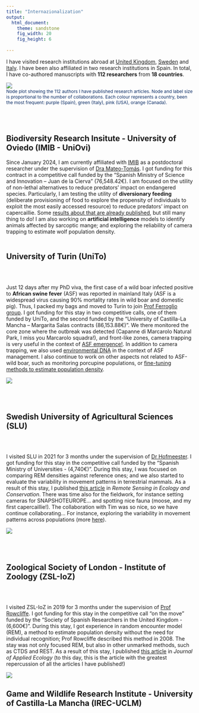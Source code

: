 ```yaml
---
title: "Internazionalization"
output: 
  html_document:
    theme: sandstone
    fig_width: 20
    fig_height: 6
  
---
```


I have visited research institutions abroad at [United Kingdom](#ZSL), [Sweden](#SLU) and [Italy](#UniTo). I have been also affiliated in two research institutions in Spain. In total, I have co-authored manuscripts with **112 researchers** from **18 countries**.

</figure>

![](images/NodePlot.png)
<figcaption style="font-size: 0.85em; color: #082a64;">
Node plot showing the 112 authors I have published research articles. Node and label size is proportional to the number of collaborations. Each colour represents a country, been the most frequent: purple (Spain), green (Italy), pink (USA), orange (Canada).
</figcaption>

</figure>
<br/>
<br/>

## **Biodiversity Research Insitute - University of Oviedo** (IMIB - UniOvi)
Since January 2024, I am currently affiliated with [IMIB](https://imib.csic.es/) as a postdoctoral researcher under the supervision of [Dra Mateo-Tomás](https://scholar.google.es/citations?user=N9VkCNIAAAAJ&hl=es&oi=ao). I got funding for this contract in a competitive call funded by the “Spanish Ministry of Science and Innovation – Juan de la Cierva” (76,548.42€). I am focused on the utility of non-lethal alternatives to reduce predators’ impact on endangered species. Particularly, I am testing the utility of **diversionary feeding** (deliberate provisioning of food to explore the propensity of individuals to exploit the most easily accessed resource) to reduce predators' impact on capercaillie. Some [results about that are already published](https://link.springer.com/article/10.1007/s10344-024-01837-9), but still many thing to do! I am also working on **artificial intelligence** models to identify animals affected by sarcoptic mange; and exploring the reliability of camera trapping to estimate wolf population density.
<br/>
<br/>

## **University of Turin** (UniTo) {#UniTO}
</style>

<div class="row" style="padding-top: 30px;">
<div class="col-sm-6">
Just 12 days after my PhD viva, the first case of a wild boar infected positive to **African swine fever** (ASF) was reported in mainland Italy (ASF is a widespread virus causing 90% mortality rates in wild boar and domestic pig). Thus, I packed my bags and moved to Turin to join [Prof Ferroglio group](https://scholar.google.es/citations?user=oJ5vKjMAAAAJ&hl=es&oi=ao). I got funding for this stay in two competitive calls, one of them funded by UniTo, and the second funded by the “University of Castilla-La Mancha – Margarita Salas contracts (86,153.88€)”. We there monitored the core zone where the outbreak was detected (Capanne di Marcarolo Natural Park, I miss you Marcarolo squadra!), and front-like zones, camera trapping is very useful in the context of [ASF emergence!](https://onlinelibrary.wiley.com/doi/full/10.1155/2023/7820538?msockid=198d1e9a20b862c23d1d0b8b2110631c). In addition to camera trapping, we also used [environmental DNA](https://link.springer.com/article/10.1007/s10344-023-01758-z) in the context of ASF management. I also continue to work on other aspects not related to ASF-wild boar, such as monitoring porcupine populations, or [fine-tuning methods to estimate population density](https://besjournals.onlinelibrary.wiley.com/doi/10.1111/2041-210X.14247).

</div>
<div class="col-sm-6">
![](images/Turin.jpg)

</div>

<br/>
<br/>

## **Swedish University of Agricultural Sciences** (SLU) {#SLU}
</style>

<div class="row" style="padding-top: 30px;">
<div class="col-sm-6">
I visited SLU in 2021 for 3 months under the supervision of [Dr Hofmeester](hhttps://www.slu.se/en/ew-cv/tim-hofmeester2/). I got funding for this stay in the competitive call funded by the “Spanish Ministry of Universities - (4,740€)”. During this stay, I was focused on comparing REM densities against reference ones; and we also started to evaluate the variability in movement patterns in terrestrial mammals. As a result of this stay, I published [this article](https://zslpublications.onlinelibrary.wiley.com/doi/full/10.1002/rse2.269) in *Remote Sensing in Ecology and Conservation*. There was time also for the fieldwork, for instance setting cameras for SNAPSHOTEUROPE... and spotting nice fauna (moose, and my first capercaillie!). The collaboration with Tim was so nice, so we have continue collaborating... For instance, exploring the variability in movement patterns across populations (more [here](https://zslpublications.onlinelibrary.wiley.com/doi/full/10.1002/rse2.269)). 

</div>
<div class="col-sm-6">
![](images/Tim.jpg)

</div>

<br/>
<br/>

## **Zoological Society of London - Institute of Zoology** (ZSL-IoZ) {#ZSL}
</style>

<div class="row" style="padding-top: 30px;">
<div class="col-sm-6">
I visited ZSL-IoZ in 2019 for 3 months under the supervision of [Prof Rowcliffe](https://www.zsl.org/about-zsl/our-people/prof-marcus-rowcliffe). I got funding for this stay in the competitive call “on the move” funded by the “Society of Spanish Researchers in the United Kingdom - (6,600€)”. During this stay, I got experience in random encounter model (REM), a method to estimate population density without the need for individual recognition; Prof Rowcliffe described this method in 2008. The stay was not only focused REM, but also in other unmarked methods, such as CTDS and REST. As a result of this stay, I published [this article](https://besjournals.onlinelibrary.wiley.com/doi/10.1111/1365-2664.13913) in *Journal of Applied Ecology* (to this day, this is the article with the greatest repercussion of all the articles I have published!)

</div>
<div class="col-sm-6">
![](images/FotoMarcusRowcliffe.jpg)

</div>

## **Game and Wildlife Research Institute - University of Castilla-La Mancha** (IREC-UCLM) 
